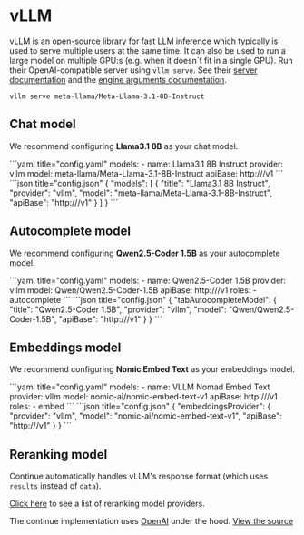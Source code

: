 
# vLLM

vLLM is an open-source library for fast LLM inference which typically is used to serve multiple users at the same time. It can also be used to run a large model on multiple GPU:s (e.g. when it doesn´t fit in a single GPU). Run their OpenAI-compatible server using `vllm serve`. See their [server documentation](https://docs.vllm.ai/en/latest/serving/openai_compatible_server.html) and the [engine arguments documentation](https://docs.vllm.ai/en/latest/usage/engine_args.html).

```shell
vllm serve meta-llama/Meta-Llama-3.1-8B-Instruct
```

## Chat model

We recommend configuring **Llama3.1 8B** as your chat model.

<Tabs groupId="config-example">
    <TabItem value="yaml" label="YAML">
    ```yaml title="config.yaml"
    models:
      - name: Llama3.1 8B Instruct
        provider: vllm
        model: meta-llama/Meta-Llama-3.1-8B-Instruct
        apiBase: http://<vllm chat endpoint>/v1
    ```
    </TabItem>
    <TabItem value="json" label="JSON">
    ```json title="config.json"
    {
      "models": [
        {
          "title": "Llama3.1 8B Instruct",
          "provider": "vllm",
          "model": "meta-llama/Meta-Llama-3.1-8B-Instruct",
          "apiBase": "http://<vllm chat endpoint>/v1"
        }
      ]
    }
    ```
    </TabItem>
</Tabs>

## Autocomplete model

We recommend configuring **Qwen2.5-Coder 1.5B** as your autocomplete model.

<Tabs groupId="config-example">
   <TabItem value="yaml" label="YAML">
   ```yaml title="config.yaml"
   models:
     - name: Qwen2.5-Coder 1.5B
       provider: vllm
       model: Qwen/Qwen2.5-Coder-1.5B
       apiBase: http://<vllm autocomplete endpoint>/v1
       roles:
         - autocomplete
   ```
   </TabItem>
   <TabItem value="json" label="JSON">
   ```json title="config.json"
   {
     "tabAutocompleteModel": {
        "title": "Qwen2.5-Coder 1.5B",
        "provider": "vllm",
        "model": "Qwen/Qwen2.5-Coder-1.5B",
        "apiBase": "http://<vllm autocomplete endpoint>/v1"
     }
   }
   ```
   </TabItem>
</Tabs>

## Embeddings model

We recommend configuring **Nomic Embed Text** as your embeddings model.

<Tabs groupId="config-example">
   <TabItem value="yaml" label="YAML">
   ```yaml title="config.yaml"
   models:
     - name: VLLM Nomad Embed Text 
       provider: vllm
       model: nomic-ai/nomic-embed-text-v1
       apiBase: http://<vllm embed endpoint>/v1
       roles:
         - embed
   ```
   </TabItem>
   <TabItem value="json" label="JSON">
   ```json title="config.json"
   {
     "embeddingsProvider": {
       "provider": "vllm",
       "model": "nomic-ai/nomic-embed-text-v1",
       "apiBase": "http://<vllm embed endpoint>/v1"
     }
   }
   ```
   </TabItem>
</Tabs>

## Reranking model

Continue automatically handles vLLM's response format (which uses `results` instead of `data`).

[Click here](../../model-roles/reranking.mdx) to see a list of reranking model providers.

The continue implementation uses [OpenAI](../top-level/openai.mdx) under the hood. [View the source](https://github.com/continuedev/continue/blob/main/core/llm/llms/Vllm.ts)
